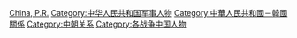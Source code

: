 [[Category:朝鮮戰爭人物|China, P.R.]]
[[Category:中华人民共和国军事人物|Category:中华人民共和国军事人物]]
[[Category:中華人民共和國－韓國關係|Category:中華人民共和國－韓國關係]]
[[Category:中朝关系|Category:中朝关系]]
[[Category:各战争中国人物|Category:各战争中国人物]]